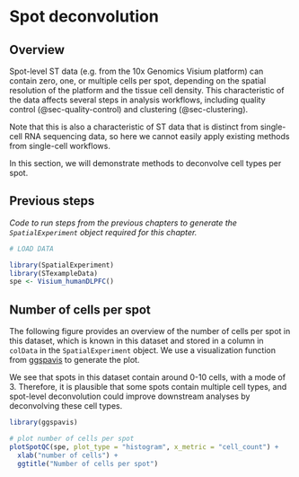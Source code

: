 # Spot deconvolution {#sec-spot-deconvolution}


## Overview

Spot-level ST data (e.g. from the 10x Genomics Visium platform) can contain zero, one, or multiple cells per spot, depending on the spatial resolution of the platform and the tissue cell density. This characteristic of the data affects several steps in analysis workflows, including quality control (@sec-quality-control) and clustering (@sec-clustering).

Note that this is also a characteristic of ST data that is distinct from single-cell RNA sequencing data, so here we cannot easily apply existing methods from single-cell workflows.

In this section, we will demonstrate methods to deconvolve cell types per spot.



## Previous steps

*Code to run steps from the previous chapters to generate the `SpatialExperiment` object required for this chapter.*

```r
# LOAD DATA

library(SpatialExperiment)
library(STexampleData)
spe <- Visium_humanDLPFC()
```



## Number of cells per spot

The following figure provides an overview of the number of cells per spot in this dataset, which is known in this dataset and stored in a column in `colData` in the `SpatialExperiment` object. We use a visualization function from [ggspavis](https://bioconductor.org/packages/ggspavis) to generate the plot.

We see that spots in this dataset contain around 0-10 cells, with a mode of 3. Therefore, it is plausible that some spots contain multiple cell types, and spot-level deconvolution could improve downstream analyses by deconvolving these cell types.

```r
library(ggspavis)

# plot number of cells per spot
plotSpotQC(spe, plot_type = "histogram", x_metric = "cell_count") + 
  xlab("number of cells") + 
  ggtitle("Number of cells per spot")
```

